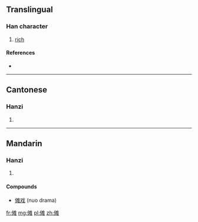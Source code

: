 {{also|儺}}
==Translingual==

===Han character===
{{Han char|rn=9|rad=人|as=10|sn=12|four=|canj=OEOG|ids=⿰亻难}}

# [[rich]]

====References====
* {{Han ref|kx=0114.051|hdz=10206.140|uh=50A9|ud=20649}}

----

==Cantonese==

===Hanzi===
{{yue-hanzi|jyut=no4|y=no4|tra=儺}}

# {{defn|lang=yue|sort=人10}}

----

==Mandarin==

===Hanzi===
{{cmn-hanzi|tra=儺|pin=[[nuó]] ([[nuo2]])|wg=no<sup>2</sup>}}

# {{defn|lang=cmn|sort=人10}}

====Compounds====
* [[傩戏]] (nuo drama)

[[fr:傩]]
[[mg:傩]]
[[pl:傩]]
[[zh:傩]]